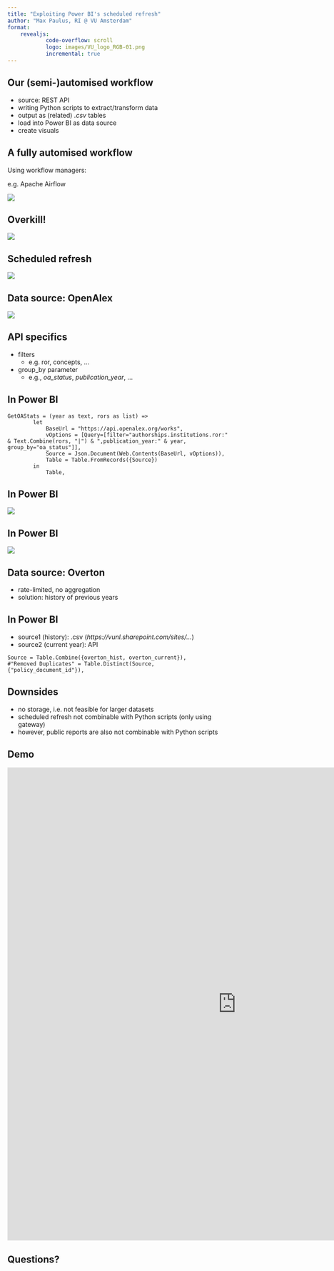 ```yaml
---
title: "Exploiting Power BI's scheduled refresh"
author: "Max Paulus, RI @ VU Amsterdam"
format: 
    revealjs:
            code-overflow: scroll
            logo: images/VU_logo_RGB-01.png
            incremental: true
---
```


## Our (semi-)automised workflow

- source: REST API
- writing Python scripts to extract/transform data
- output as (related) *.csv* tables
- load into Power BI as data source
- create visuals

## A fully automised workflow

Using workflow managers:

e.g. Apache Airflow 

![](images/graph.png)

<!--- Azure Data Factory & Blob (costs?) -->

## Overkill!

![](images/arch-diag-basic.png)

## Scheduled refresh

![](images/refresh.png)


## Data source: OpenAlex

![](images/openalex_entities.png)
<!--- entities: https://i.imgur.com/FXTji65.png -->

## API specifics

- filters
    - e.g. ror, concepts, ...
- group_by parameter
    - e.g., *oa_status*, *publication_year*, ...

## In Power BI

```.dax
GetOAStats = (year as text, rors as list) =>
        let
            BaseUrl = "https://api.openalex.org/works",
            vOptions = [Query=[filter="authorships.institutions.ror:" & Text.Combine(rors, "|") & ",publication_year:" & year, group_by="oa_status"]],
            Source = Json.Document(Web.Contents(BaseUrl, vOptions)),
            Table = Table.FromRecords({Source})
        in
            Table,
```

## In Power BI

![](images/oa_status.png)

## In Power BI

![](images/data_model.png)

## Data source: Overton

- rate-limited, no aggregation 
- solution: history of previous years

## In Power BI

- source1 (history): .csv (*https://vunl.sharepoint.com/sites/...*)
- source2 (current year): API 

```.dax
Source = Table.Combine({overton_hist, overton_current}),
#"Removed Duplicates" = Table.Distinct(Source, {"policy_document_id"}),
```

## Downsides

- no storage, i.e. not feasible for larger datasets
- scheduled refresh not combinable with Python scripts (only using gateway)
- however, public reports are also not combinable with Python scripts

## Demo

<iframe title="oa_daily" width="1024" height="1060" src="https://app.powerbi.com/view?r=eyJrIjoiODBhY2NjNDAtZDI5ZC00NWU2LTg0NDAtZDgzNGQ4NDk3MDM1IiwidCI6IjQ2MmE5YzljLTJkYTYtNGJmYi1iMzE4LTBmODMwNDNmZTQ5YiIsImMiOjh9&pageName=ReportSection4805b74ddd2ca2701890" frameborder="0" allowFullScreen="true"></iframe>

## Questions?
